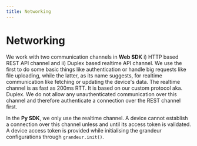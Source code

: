 ```yaml
---
title: Networking
---
```

# Networking

We work with two communication channels in **Web SDK** i) HTTP based REST API channel and ii) Duplex based realtime API channel. We use the first to do some basic things like authentication or handle big requests like file uploading, while the latter, as its name suggests, for realtime communication like fetching or updating the device's data. The realtime channel is as fast as 200ms RTT. It is based on our custom protocol aka. Duplex. We do not allow any unauthenticated communication over this channel and therefore authenticate a connection over the REST channel first.

In the **Py SDK**, we only use the realtime channel. A device cannot establish a connection over this channel unless and until its access token is validated. A device access token is provided while initialising the grandeur configurations through `grandeur.init()`.